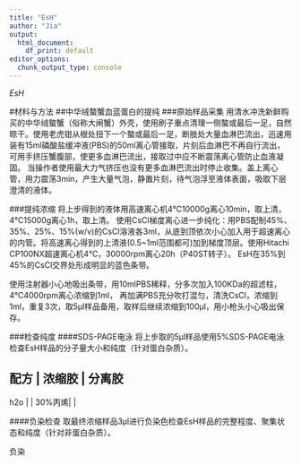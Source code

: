 ```yaml
---
title: "EsH"
author: "Jia"
output: 
  html_document: 
    df_print: default
editor_options: 
  chunk_output_type: console
---
```


*EsH*

#材料与方法
##中华绒螯蟹血蓝蛋白的提纯
###原始样品采集
用清水冲洗新鲜购买的中华绒螯蟹（俗称大闸蟹）外壳，使用刷子重点清理一侧螯或最后一足，自然晾干。使用老虎钳从根处扭下一个螯或最后一足，断肢处大量血淋巴流出，迅速用装有15ml磷酸盐缓冲液(PBS)的50ml离心管接取，片刻后血淋巴不再自行流出，可用手挤压蟹腹部，使更多血淋巴流出，接取过中应不断震荡离心管防止血液凝固。 当操作者使用最大力气挤压也没有更多血淋巴流出时停止收集。盖上离心管，用力震荡3min，产生大量气泡，静置片刻，待气泡浮至液体表面，吸取下层澄清的液体。

###提纯浓缩
将上步得到的液体用高速离心机4℃10000g离心10min，取上清，4℃15000g离心1h，取上清。
使用CsCl梯度离心进一步纯化：用PBS配制45%、35%、25%、15%(w/v)的CsCl溶液各3ml，从底到顶依次小心加入用于超速离心的内管。将高速离心得到的上清液(0.5~1ml范围都可)加到梯度顶层。使用Hitachi CP100NX超速离心机4℃，30000rpm离心20h（P40ST转子）。
EsH在35%到45%的CsCl交界处形成明显的蓝色条带。

使用注射器小心地吸出条带，用10mlPBS稀释，分多次加入100KDa的超滤柱，4℃4000rpm离心浓缩到1ml，
再加满PBS充分吹打混匀，清洗CsCl，浓缩到1ml，重复3次，取5μl样品备用，取样后继续浓缩到100μl，用小枪头小心吸出保存。

###检查纯度
####SDS-PAGE电泳
将上步取的5μl样品使用5%SDS-PAGE电泳检查EsH样品的分子量大小和纯度（针对蛋白杂质）。

配方 | 浓缩胶 | 分离胶
--------------------
h2o | |
30%丙烯| |


####负染检查
取最终浓缩样品3μl进行负染色检查EsH样品的完整程度、聚集状态和纯度（针对非蛋白杂质）。

负染


